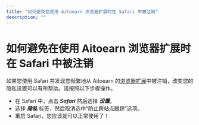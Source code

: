 ```yaml
---
title: "如何避免在使用 Aitoearn 浏览器扩展时在 Safari 中被注销"
description: ""
---
```

# 如何避免在使用 Aitoearn 浏览器扩展时在 Safari 中被注销

如果您使用 Safari 并发现您频繁地从 Aitoearn 的[浏览器扩展](https://aitoearn.helpscoutdocs.com/article/653-aitoearn-browser-extension)中被注销，改变您的隐私设置可以有所帮助。请按照以下步骤操作。

- 在 Safari 中，点击 ***Safari*** 然后选择 ***设置***。
- 选择 ***隐私*** 标签，然后取消选中“防止跨站点跟踪”选项。
- 重启 Safari，您应该就可以正常使用了！
